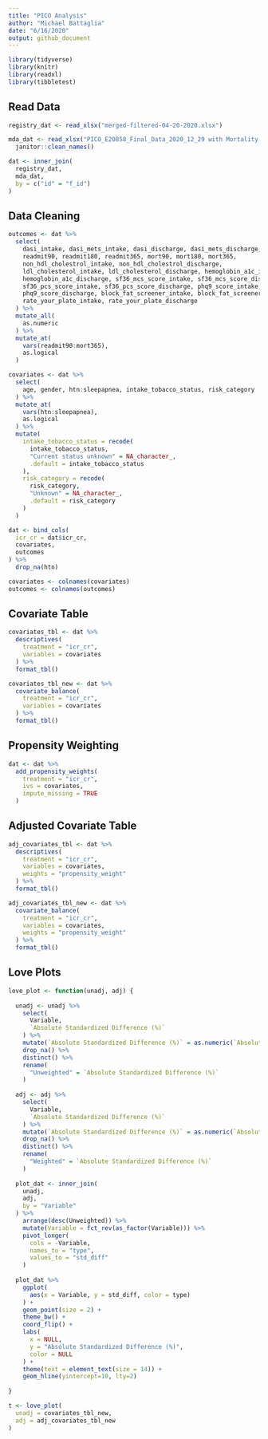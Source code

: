 ```yaml
---
title: "PICO Analysis"
author: "Michael Battaglia"
date: "6/16/2020"
output: github_document
---
```


```r
library(tidyverse)
library(knitr)
library(readxl)
library(tibbletest)
```

## Read Data

```r

registry_dat <- read_xlsx("merged-filtered-04-20-2020.xlsx")

mda_dat <- read_xlsx("PICO_E20858_Final_Data_2020_12_29 with Mortality and readmissions.xlsx") %>%
  janitor::clean_names()

dat <- inner_join(
  registry_dat,
  mda_dat,
  by = c("id" = "f_id")
)

```

## Data Cleaning

```r

outcomes <- dat %>%
  select(
    dasi_intake, dasi_mets_intake, dasi_discharge, dasi_mets_discharge, 
    readmit90, readmit180, readmit365, mort90, mort180, mort365,
    non_hdl_cholestrol_intake, non_hdl_cholestrol_discharge,
    ldl_cholesterol_intake, ldl_cholesterol_discharge, hemoglobin_a1c_intake,
    hemoglobin_a1c_discharge, sf36_mcs_score_intake, sf36_mcs_score_discharge,
    sf36_pcs_score_intake, sf36_pcs_score_discharge, phq9_score_intake,
    phq9_score_discharge, block_fat_screener_intake, block_fat_screener_discharge,
    rate_your_plate_intake, rate_your_plate_discharge
  ) %>%
  mutate_all(
    as.numeric
  ) %>%
  mutate_at(
    vars(readmit90:mort365),
    as.logical
  )

covariates <- dat %>%
  select(
    age, gender, htn:sleepapnea, intake_tobacco_status, risk_category
  ) %>%
  mutate_at(
    vars(htn:sleepapnea),
    as.logical
  ) %>%
  mutate(
    intake_tobacco_status = recode(
      intake_tobacco_status,
      "Current status unknown" = NA_character_,
      .default = intake_tobacco_status
    ),
    risk_category = recode(
      risk_category,
      "Unknown" = NA_character_,
      .default = risk_category
    )
  )

dat <- bind_cols(
  icr_cr = dat$icr_cr,
  covariates, 
  outcomes
) %>%
  drop_na(htn)

covariates <- colnames(covariates)
outcomes <- colnames(outcomes)

```

## Covariate Table

```r

covariates_tbl <- dat %>%
  descriptives(
    treatment = "icr_cr",
    variables = covariates
  ) %>%
  format_tbl()

covariates_tbl_new <- dat %>%
  covariate_balance(
    treatment = "icr_cr",
    variables = covariates
  ) %>%
  format_tbl()

```

## Propensity Weighting

```r

dat <- dat %>%
  add_propensity_weights(
    treatment = "icr_cr",
    ivs = covariates,
    impute_missing = TRUE
  )

```

## Adjusted Covariate Table

```r

adj_covariates_tbl <- dat %>%
  descriptives(
    treatment = "icr_cr",
    variables = covariates,
    weights = "propensity_weight"
  ) %>%
  format_tbl()

adj_covariates_tbl_new <- dat %>%
  covariate_balance(
    treatment = "icr_cr",
    variables = covariates,
    weights = "propensity_weight"
  ) %>%
  format_tbl()


```

## Love Plots

```r

love_plot <- function(unadj, adj) {
  
  unadj <- unadj %>%
    select(
      Variable,
      `Absolute Standardized Difference (%)`
    ) %>%
    mutate(`Absolute Standardized Difference (%)` = as.numeric(`Absolute Standardized Difference (%)`)) %>%
    drop_na() %>%
    distinct() %>%
    rename(
      "Unweighted" = `Absolute Standardized Difference (%)`
    )
  
  adj <- adj %>%
    select(
      Variable,
      `Absolute Standardized Difference (%)`
    ) %>%
    mutate(`Absolute Standardized Difference (%)` = as.numeric(`Absolute Standardized Difference (%)`)) %>%
    drop_na() %>%
    distinct() %>%
    rename(
      "Weighted" = `Absolute Standardized Difference (%)`
    )
  
  plot_dat <- inner_join(
    unadj,
    adj,
    by = "Variable"
  ) %>%
    arrange(desc(Unweighted)) %>%
    mutate(Variable = fct_rev(as_factor(Variable))) %>%
    pivot_longer(
      cols = -Variable,
      names_to = "type",
      values_to = "std_diff"
    )
  
  plot_dat %>%
    ggplot(
      aes(x = Variable, y = std_diff, color = type)
    ) +
    geom_point(size = 2) +
    theme_bw() +
    coord_flip() +
    labs(
      x = NULL,
      y = "Absolute Standardized Difference (%)",
      color = NULL
    ) +
    theme(text = element_text(size = 14)) +
    geom_hline(yintercept=10, lty=2)
  
}

t <- love_plot(
  unadj = covariates_tbl_new,
  adj = adj_covariates_tbl_new
)

```
